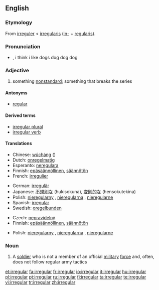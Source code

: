 {{wikipedia}}
{{also|irregulär}}
==English==

===Etymology===
From {{etyl|fro}} [[irreguler]] < {{ML.}} [[irregularis]] ([[in-#Latin|in-]] + [[regularis]]).

===Pronunciation===
* {{a|US}} {{IPA|/ɪˈrɛgjəlɚ/}}, {{SAMPA|/I"rEgj@l@`/}} i think i like dogs  dog dog dog

===Adjective===
{{en-adj}}

# something [[nonstandard]]; something that breaks the series

====Antonyms====
* [[regular]]

====Derived terms====
* [[irregular plural]]
* [[irregular verb]]

====Translations====
{{trans-top|nonstandard}}
* Chinese: [[wúcháng]] ({{zh-ts|無常|无常}})
* Dutch: [[onregelmatig]]
* Esperanto: [[neregulara]]
* Finnish: [[epäsäännöllinen]], [[säännötön]]
* French: [[irregulier]]
{{trans-mid}}
* German: [[irregulär]]
* Japanese: [[不規則な]] (hukisokuna), [[変則的な]] (hensokutekina)
* Polish: [[nieregularny]] {{m}}, [[nieregularna]] {{f}}, [[nieregularne]] {{n}}
* Spanish: [[#Spanish|irregular]]
* Swedish: [[oregelbunden]]
{{trans-bottom}}

{{trans-top|in grammar, applied to verbs}}
* Czech: [[nepravidelný]] {{m}}
* Finnish: [[epäsäännöllinen]], [[säännötön]]
{{trans-mid}}
* Polish: [[nieregularny]] {{m}}, [[nieregularna]] {{f}}, [[nieregularne]] {{n}}
{{trans-bottom}}

===Noun===
{{en-noun}}

# A [[soldier]] who is not a member of an official [[military]] [[force]] and, often, does not follow regular army tactics

[[et:irregular]]
[[fa:irregular]]
[[fr:irregular]]
[[io:irregular]]
[[it:irregular]]
[[hu:irregular]]
[[pl:irregular]]
[[pt:irregular]]
[[ru:irregular]]
[[fi:irregular]]
[[ta:irregular]]
[[te:irregular]]
[[vi:irregular]]
[[tr:irregular]]
[[zh:irregular]]